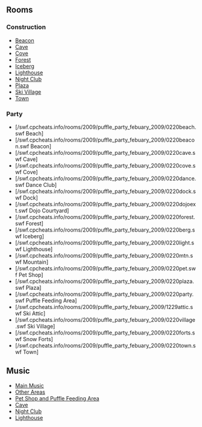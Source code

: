 

==Rooms==
===Construction===
*[[Media:RoomsBeacon-PuffleParty2009Pre.swf|Beacon]]
*[[Media:RoomsCave-PuffleParty2009Pre.swf|Cave]]
*[[Media:RoomsCove-PuffleParty2009Pre.swf|Cove]]
*[[Media:RoomsForest-PuffleParty2009Pre.swf|Forest]]
*[[Media:RoomsBerg-PuffleParty2009Pre.swf|Iceberg]]
*[[Media:RoomsLight-PuffleParty2009Pre.swf|Lighthouse]]
*[[Media:RoomsDance-PuffleParty2009Pre.swf|Night Club]]
*[[Media:RoomsPlaza-PuffleParty2009Pre.swf|Plaza]]
*[[Media:RoomsVillage-PuffleParty2009Pre.swf|Ski Village]]
*[[Media:RoomsTown-PuffleParty2009Pre.swf|Town]]

===Party===
<div class="plainlinks">
*[/swf.cpcheats.info/rooms/2009/puffle_party_febuary_2009/0220beach.swf Beach]
*[/swf.cpcheats.info/rooms/2009/puffle_party_febuary_2009/0220beacon.swf Beacon]
*[/swf.cpcheats.info/rooms/2009/puffle_party_febuary_2009/0220cave.swf Cave]
*[/swf.cpcheats.info/rooms/2009/puffle_party_febuary_2009/0220cove.swf Cove]
*[/swf.cpcheats.info/rooms/2009/puffle_party_febuary_2009/0220dance.swf Dance Club]
*[/swf.cpcheats.info/rooms/2009/puffle_party_febuary_2009/0220dock.swf Dock]
*[/swf.cpcheats.info/rooms/2009/puffle_party_febuary_2009/0220dojoext.swf Dojo Courtyard]
*[/swf.cpcheats.info/rooms/2009/puffle_party_febuary_2009/0220forest.swf Forest]
*[/swf.cpcheats.info/rooms/2009/puffle_party_febuary_2009/0220berg.swf Iceberg]
*[/swf.cpcheats.info/rooms/2009/puffle_party_febuary_2009/0220light.swf Lighthouse]
*[/swf.cpcheats.info/rooms/2009/puffle_party_febuary_2009/0220mtn.swf Mountain]
*[/swf.cpcheats.info/rooms/2009/puffle_party_febuary_2009/0220pet.swf Pet Shop]
*[/swf.cpcheats.info/rooms/2009/puffle_party_febuary_2009/0220plaza.swf Plaza]
*[/swf.cpcheats.info/rooms/2009/puffle_party_febuary_2009/0220party.swf Puffle Feeding Area]
*[/swf.cpcheats.info/rooms/2009/puffle_party_febuary_2009/1229attic.swf Ski Attic]
*[/swf.cpcheats.info/rooms/2009/puffle_party_febuary_2009/0220village.swf Ski Village]
*[/swf.cpcheats.info/rooms/2009/puffle_party_febuary_2009/0220forts.swf Snow Forts]
*[/swf.cpcheats.info/rooms/2009/puffle_party_febuary_2009/0220town.swf Town]
</div>

==Music==
*[[Media:Music259.swf|Main Music]]
*[[Media:Music260.swf|Other Areas]]
*[[Media:Music261.swf|Pet Shop and Puffle Feeding Area]]
*[[Media:Music240.swf|Cave]]
*[[Media:Music243.swf|Night Club]]
*[[Media:Music31.swf|Lighthouse]]
{{Parties}}

